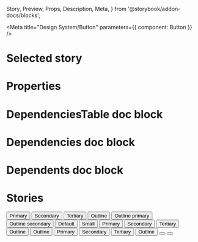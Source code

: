   Story,
  Preview,
  Props,
  Description,
  Meta,
} from '@storybook/addon-docs/blocks';

<Meta
  title="Design System/Button"
  parameters={{
    component: Button
  }}  
/>

<Description of={Button} />

# Selected story

<Preview withToolbar={true}>
  <Story id="." />
</Preview>

# Properties
<Props of={Button} />

# DependenciesTable doc block
<DependenciesTable titleDependencies='Dependencies' titleDependents='Dependents' of={Button} />

# Dependencies doc block
<Dependencies of={Button} />

# Dependents doc block
<Dependents of={Button} />

# Stories
<Preview withToolbar={true}>
  <Story name="buttons">
    <Button appearance="primary">Primary</Button>
    <Button appearance="secondary">Secondary</Button>
    <Button appearance="tertiary">Tertiary</Button>
    <Button appearance="outline">Outline</Button>
    <Button appearance="primaryOutline">Outline primary</Button>
    <Button appearance="secondaryOutline">Outline secondary</Button>
  </Story>
</Preview>

<Preview withToolbar={true}>
  <Story name="sizes">
    <Button appearance="primary">Default</Button>
    <Button appearance="primary" size="small">
      Small
    </Button>
  </Story>
</Preview>

<Preview withToolbar={true}>
  <Story name="loading">
    <Button appearance="primary" isLoading>
      Primary
    </Button>
    <Button appearance="secondary" isLoading>
      Secondary
    </Button>
    <Button appearance="tertiary" isLoading>
      Tertiary
    </Button>
    <Button appearance="outline" isLoading>
      Outline
    </Button>
    <Button appearance="outline" isLoading loadingText="Custom...">
      Outline
    </Button>
  </Story>
</Preview>

<Preview withToolbar={true}>
  <Story name="disabled">
    <Button appearance="primary" isDisabled>
      Primary
    </Button>
    <Button appearance="secondary" isDisabled>
      Secondary
    </Button>
    <Button appearance="tertiary" isDisabled>
      Tertiary
    </Button>
    <Button appearance="outline" isDisabled>
      Outline
    </Button>
  </Story>
</Preview>  

<Preview withToolbar={true}>
  <Story name="contains icon">
    <Button appearance="outline" containsIcon>
      <Icon icon="link" aria-label="Link" />
    </Button>
    <Button appearance="outline" size="small" containsIcon>
      <Icon icon="link" aria-label="Link" />
    </Button>
  </Story>
</Preview>  
